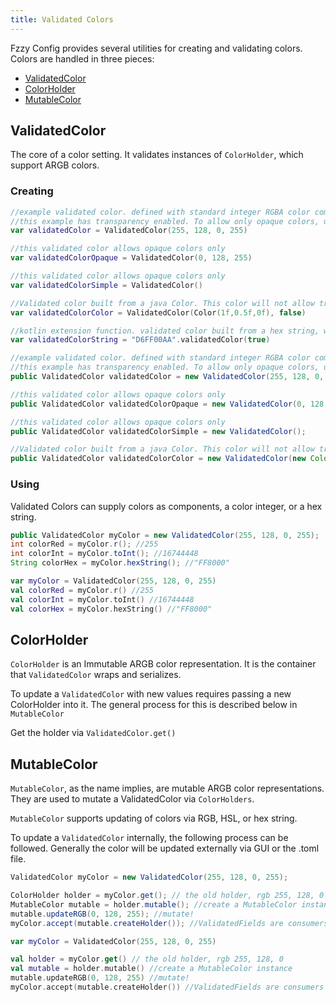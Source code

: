 ```yaml
---
title: Validated Colors
---
```


Fzzy Config provides several utilities for creating and validating colors. Colors are handled in three pieces:
* [ValidatedColor](https://fzzyhmstrs.github.io/fconfig/-fzzy%20-config/me.fzzyhmstrs.fzzy_config.validation.misc/-validated-color/index.html)
* [ColorHolder](https://fzzyhmstrs.github.io/fconfig/-fzzy%20-config/me.fzzyhmstrs.fzzy_config.validation.misc/-validated-color/-color-holder/index.html)
* [MutableColor](https://fzzyhmstrs.github.io/fconfig/-fzzy%20-config/me.fzzyhmstrs.fzzy_config.validation.misc/-validated-color/-mutable-color/index.html)

## ValidatedColor
The core of a color setting. It validates instances of `ColorHolder`, which support ARGB colors.

### Creating

<CodeTabs>

```kotlin !!tabs Kotlin
//example validated color. defined with standard integer RGBA color components [0-225]
//this example has transparency enabled. To allow only opaque colors, use the RGB overload or input Int.MIN_VALUE
var validatedColor = ValidatedColor(255, 128, 0, 255)

//this validated color allows opaque colors only
var validatedColorOpaque = ValidatedColor(0, 128, 255)

//this validated color allows opaque colors only
var validatedColorSimple = ValidatedColor()

//Validated color built from a java Color. This color will not allow transparency
var validatedColorColor = ValidatedColor(Color(1f,0.5f,0f), false)

//kotlin extension function. validated color built from a hex string, with transparency enabled.
var validatedColorString = "D6FF00AA".validatedColor(true)
```

```java !!tabs Java
//example validated color. defined with standard integer RGBA color components [0-225]
//this example has transparency enabled. To allow only opaque colors, use the RGB overload or input Int.MIN_VALUE
public ValidatedColor validatedColor = new ValidatedColor(255, 128, 0, 255);

//this validated color allows opaque colors only
public ValidatedColor validatedColorOpaque = new ValidatedColor(0, 128, 255);

//this validated color allows opaque colors only
public ValidatedColor validatedColorSimple = new ValidatedColor();

//Validated color built from a java Color. This color will not allow transparency
public ValidatedColor validatedColorColor = new ValidatedColor(new Color(1f,0.5f,0f), false);
```

</CodeTabs>

### Using
Validated Colors can supply colors as components, a color integer, or a hex string.

<CodeTabs>

```java !!tabs Java
public ValidatedColor myColor = new ValidatedColor(255, 128, 0, 255);
int colorRed = myColor.r(); //255
int colorInt = myColor.toInt(); //16744448
String colorHex = myColor.hexString(); //"FF8000"
```

```kotlin !!tabs Kotlin
var myColor = ValidatedColor(255, 128, 0, 255)
val colorRed = myColor.r() //255
val colorInt = myColor.toInt() //16744448
val colorHex = myColor.hexString() //"FF8000"
```

</CodeTabs>

## ColorHolder
`ColorHolder` is an Immutable ARGB color representation. It is the container that `ValidatedColor` wraps and serializes.

To update a `ValidatedColor` with new values requires passing a new ColorHolder into it. The general process for this is described below in `MutableColor`

Get the holder via `ValidatedColor.get()`

## MutableColor
`MutableColor`, as the name implies, are mutable ARGB color representations. They are used to mutate a ValidatedColor via `ColorHolders`.

`MutableColor` supports updating of colors via RGB, HSL, or hex string.

To update a `ValidatedColor` internally, the following process can be followed. Generally the color will be updated externally via GUI or the .toml file.

<CodeTabs>

```java !!tabs Java
ValidatedColor myColor = new ValidatedColor(255, 128, 0, 255);

ColorHolder holder = myColor.get(); // the old holder, rgb 255, 128, 0
MutableColor mutable = holder.mutable(); //create a MutableColor instance
mutable.updateRGB(0, 128, 255); //mutate!
myColor.accept(mutable.createHolder()); //ValidatedFields are consumers of their held type. consume a new holder created from the mutable.
```

```kotlin !!tabs Kotlin
var myColor = ValidatedColor(255, 128, 0, 255)

val holder = myColor.get() // the old holder, rgb 255, 128, 0
val mutable = holder.mutable() //create a MutableColor instance
mutable.updateRGB(0, 128, 255) //mutate!
myColor.accept(mutable.createHolder()) //ValidatedFields are consumers of their held type. consume a new holder created from the mutable.
```

</CodeTabs>